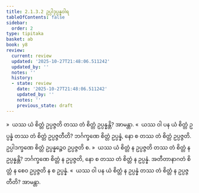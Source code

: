 ```yaml
---
title: 2.1.3.2 ဥပ္ပါဒုပ္ပန္နဝါရ
tableOfContents: false
sidebar:
  order: 2
type: tipitaka
basket: ab
book: y8
review:
  current: review
  updated: '2025-10-27T21:48:06.511242'
  updated_by: ''
  notes: ''
  history:
  - state: review
    date: '2025-10-27T21:48:06.511242'
    updated_by: ''
    notes: ''
    previous_state: draft
---
```



<ReviewStatus review={frontmatter.review} showDetails={true} />

<HypothesisAnnotation frontmatter={frontmatter} />

<DynamicBreadcrumb />

<Division number="106" book="y8" e="ch" v="34" p="313">

<Paragraph number="507" book="y8">
»  ယဿ ယံ စိတ္တံ ဥပ္ပဇ္ဇတိ တဿ တံ စိတ္တံ ဥပ္ပန္နန္တိ? အာမန္တာ.
</Paragraph>

<Paragraph number="508" book="y8">
«  ယဿ ဝါ ပန ယံ စိတ္တံ ဥပ္ပန္နံ တဿ တံ စိတ္တံ ဥပ္ပဇ္ဇတီတိ?
</Paragraph>

<Paragraph number="509" book="y8">
ဘင်္ဂက္ခဏေ စိတ္တံ ဥပ္ပန္နံ, နော စ တဿ တံ စိတ္တံ ဥပ္ပဇ္ဇတိ. ဥပ္ပါဒက္ခဏေ စိတ္တံ ဥပ္ပန္နဉ္စေဝ ဥပ္ပဇ္ဇတိ စ.
</Paragraph>

<Paragraph number="510" book="y8">
»  ယဿ ယံ စိတ္တံ န ဥပ္ပဇ္ဇတိ တဿ တံ စိတ္တံ န ဥပ္ပန္နန္တိ?
</Paragraph>

<Paragraph number="511" book="y8">
ဘင်္ဂက္ခဏေ စိတ္တံ န ဥပ္ပဇ္ဇတိ, နော စ တဿ တံ စိတ္တံ န ဥပ္ပန္နံ. အတီတာနာဂတံ စိတ္တံ န စေဝ ဥပ္ပဇ္ဇတိ န စ ဥပ္ပန္နံ.
</Paragraph>

<Paragraph number="512" book="y8">
«  ယဿ ဝါ ပန ယံ စိတ္တံ န ဥပ္ပန္နံ တဿ တံ စိတ္တံ န ဥပ္ပဇ္ဇတီတိ? အာမန္တာ.
</Paragraph>
</Division>